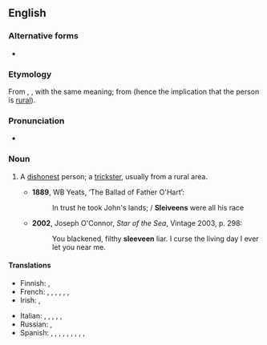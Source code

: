 ==English==
{{was wotd|2010|March|17}}

===Alternative forms===
* {{l|en|sleeveen}}

===Etymology===
From {{etyl|ga|en}} {{m|ga|slíghbhín}}, {{m|ga|slíbhín}}, with the same meaning; from {{m|ga|sliabh||mountain}} (hence the implication that the person is [[rural]]).

===Pronunciation===
* {{IPA|en|/ˈsliːviːn/}}

===Noun===
{{en-noun}}

# {{lb|en|Ireland|Newfoundland}} A [[dishonest]] person; a [[trickster]], usually from a rural area.
#* '''1889''', WB Yeats, ‘The Ballad of Father O'Hart’:
#*: In trust he took John's lands; / '''Sleiveens''' were all his race
#* '''2002''', Joseph O'Connor, ''Star of the Sea'', Vintage 2003, p. 298:
#*: You blackened, filthy '''sleeveen''' liar. I curse the living day I ever let you near me.

====Translations====
{{trans-top|dishonest person; trickster}}
* Finnish: {{t+|fi|koijari}}, {{t+|fi|sluibari}}
* French: {{t+|fr|escroc}}, {{t+|fr|filou}}, {{t+|fr|aigrefin}}, {{t+|fr|fripon}}, {{t+|fr|larron}}, {{t+|fr|chevalier d'industrie}}, {{t+|fr|tricheur}}
* Irish: {{t|ga|slíghbhín}}, {{t|ga|slíbhín}}
{{trans-mid}}
* Italian: {{t+|it|truffatore}}, {{t+|it|mariolo}}, {{t+|it|farabutto}}, {{t+|it|imbroglione}}, {{t+|it|sbarazzino}}, {{t+|it|birichino}}
* Russian: {{t+|ru|обма́нщик|m}}, {{t+|ru|обма́нщица|f}}
* Spanish: {{t+|es|ratero}}, {{t+|es|timador}}, {{t|es|petardista}}, {{t|es|estafador}}, {{t|es|caballero de industria}}, {{t+|es|pícaro}}, {{t+|es|bribón}}, {{t+|es|tunante}}, {{t+|es|truhán}}, {{t+|es|taimado}}
{{trans-bottom}}